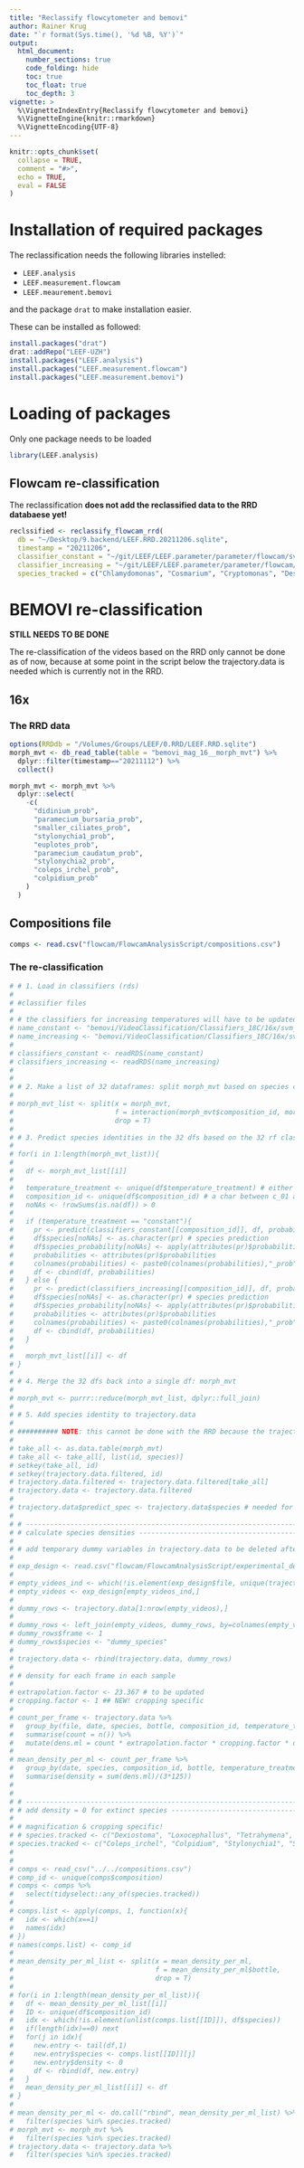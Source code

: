 ```yaml
---
title: "Reclassify flowcytometer and bemovi"
author: Rainer Krug
date: "`r format(Sys.time(), '%d %B, %Y')`"
output:
  html_document:
    number_sections: true
    code_folding: hide
    toc: true
    toc_float: true
    toc_depth: 3
vignette: >
  %\VignetteIndexEntry{Reclassify flowcytometer and bemovi}
  %\VignetteEngine{knitr::rmarkdown}
  %\VignetteEncoding{UTF-8}
---
```


```r
knitr::opts_chunk$set(
  collapse = TRUE,
  comment = "#>",
  echo = TRUE,
  eval = FALSE
)
```
# Installation of required packages

The reclassification needs the following libraries instelled:

- `LEEF.analysis`
- `LEEF.measurement.flowcam`
- `LEEF.meaurement.bemovi`

and the package `drat` to make installation easier.

These can be installed as followed:

```r
install.packages("drat")
drat::addRepo("LEEF-UZH")
install.packages("LEEF.analysis")
install.packages("LEEF.measurement.flowcam")
install.packages("LEEF.measurement.bemovi")
```

# Loading of packages

Only one package needs to be loaded

```r
library(LEEF.analysis)
```

## Flowcam re-classification

The reclassification **does not add the reclassified data to the RRD databaese yet!**

```r
reclssified <- reclassify_flowcam_rrd(
  db = "~/Desktop/9.backend/LEEF.RRD.20211206.sqlite",
  timestamp = "20211206", 
  classifier_constant = "~/git/LEEF/LEEF.parameter/parameter/flowcam/svm_flowcam_classifiers_18c_december2021.rds", 
  classifier_increasing = "~/git/LEEF/LEEF.parameter/parameter/flowcam/svm_flowcam_classifiers_increasing_trained_at_18c_december2021.rds", 
  species_tracked = c("Chlamydomonas", "Cosmarium", "Cryptomonas", "Desmodesmus", "Dexiostoma","Loxocephallus", "Monoraphidium", "Staurastrum1", "Staurastrum2", "Tetrahymena","airbubbles", "ColpidiumVacuoles", "Debris", "OtherCiliate", "ChlamydomonasClumps","Coleps_irchel", "Colpidium", "DigestedAlgae"))
```


# BEMOVI re-classification

**STILL NEEDS TO BE DONE**

The re-classification of the videos based on the RRD only cannot be done as of now, because at some point in the script below the trajectory.data is needed which is currently not in the RRD.

## 16x

### The RRD data

```r
options(RRDdb = "/Volumes/Groups/LEEF/0.RRD/LEEF.RRD.sqlite")
morph_mvt <- db_read_table(table = "bemovi_mag_16__morph_mvt") %>%
  dplyr::filter(timestamp=="20211112") %>%
  collect()

morph_mvt <- morph_mvt %>%
  dplyr::select(
    -c(
      "didinium_prob",
      "paramecium_bursaria_prob",
      "smaller_ciliates_prob",
      "stylonychia1_prob",
      "euplotes_prob",
      "paramecium_caudatum_prob",
      "stylonychia2_prob",
      "coleps_irchel_prob",
      "colpidium_prob"
    )
  )
```

## Compositions file

```r
comps <- read.csv("flowcam/FlowcamAnalysisScript/compositions.csv")
```

### The re-classification

```r
# # 1. Load in classifiers (rds)
# 
# #classifier files
# 
# # the classifiers for increasing temperatures will have to be updated during experiment!!
# name_constant <- "bemovi/VideoClassification/Classifiers_18C/16x/svm_classifier_early_2021/svm_video_classifiers_18c_16x.rds" # magnification dependent!
# name_increasing <- "bemovi/VideoClassification/Classifiers_18C/16x/svm_classifier_early_2021/svm_video_classifiers_18c_16x.rds" # magnification dependent!
# 
# classifiers_constant <- readRDS(name_constant)
# classifiers_increasing <- readRDS(name_increasing)
# 
# 
# # 2. Make a list of 32 dataframes: split morph_mvt based on species combination and temperature regime
# 
# morph_mvt_list <- split(x = morph_mvt,
#                         f = interaction(morph_mvt$composition_id, morph_mvt$temperature_treatment),
#                         drop = T)
# 
# # 3. Predict species identities in the 32 dfs based on the 32 rf classifiers
# 
# for(i in 1:length(morph_mvt_list)){
# 
#   df <- morph_mvt_list[[i]]
# 
#   temperature_treatment <- unique(df$temperature_treatment) # either "constant" or "increasing"
#   composition_id <- unique(df$composition_id) # a char between c_01 and c_16
#   noNAs <- !rowSums(is.na(df)) > 0
# 
#   if (temperature_treatment == "constant"){
#     pr <- predict(classifiers_constant[[composition_id]], df, probability = T)
#     df$species[noNAs] <- as.character(pr) # species prediction
#     df$species_probability[noNAs] <- apply(attributes(pr)$probabilities,1,max) # probability of each species prediction
#     probabilities <- attributes(pr)$probabilities
#     colnames(probabilities) <- paste0(colnames(probabilities),"_prob")
#     df <- cbind(df, probabilities)
#   } else {
#     pr <- predict(classifiers_increasing[[composition_id]], df, probability = T)
#     df$species[noNAs] <- as.character(pr) # species prediction
#     df$species_probability[noNAs] <- apply(attributes(pr)$probabilities,1,max)  # probability of each species prediction
#     probabilities <- attributes(pr)$probabilities
#     colnames(probabilities) <- paste0(colnames(probabilities),"_prob")
#     df <- cbind(df, probabilities)
#   }
# 
#   morph_mvt_list[[i]] <- df
# }
# 
# # 4. Merge the 32 dfs back into a single df: morph_mvt
# 
# morph_mvt <- purrr::reduce(morph_mvt_list, dplyr::full_join)
# 
# # 5. Add species identity to trajectory.data
# 
# ########## NOTE: this cannot be done with the RRD because the trajectory data is not on there...
# 
# take_all <- as.data.table(morph_mvt)
# take_all <- take_all[, list(id, species)]
# setkey(take_all, id)
# setkey(trajectory.data.filtered, id)
# trajectory.data.filtered <- trajectory.data.filtered[take_all]
# trajectory.data <- trajectory.data.filtered
# 
# trajectory.data$predict_spec <- trajectory.data$species # needed for overlays
# 
# # -----------------------------------------------------------------------------------------------------
# # calculate species densities -------------------------------------------------------------------------
# 
# # add temporary dummy variables in trajectory.data to be deleted afterwards
# 
# exp_design <- read.csv("flowcam/FlowcamAnalysisScript/experimental_design.csv")
# 
# empty_videos_ind <- which(!is.element(exp_design$file, unique(trajectory.data$file)))
# empty_videos <- exp_design[empty_videos_ind,]
# 
# dummy_rows <- trajectory.data[1:nrow(empty_videos),]
# 
# dummy_rows <- left_join(empty_videos, dummy_rows, by=colnames(empty_videos))
# dummy_rows$frame <- 1
# dummy_rows$species <- "dummy_species"
# 
# trajectory.data <- rbind(trajectory.data, dummy_rows)
# 
# # density for each frame in each sample
# 
# extrapolation.factor <- 23.367 # to be updated
# cropping.factor <- 1 ## NEW! cropping specific
# 
# count_per_frame <- trajectory.data %>%
#   group_by(file, date, species, bottle, composition_id, temperature_treatment, magnification, sample, video, frame, dilution_factor) %>%
#   summarise(count = n()) %>%
#   mutate(dens.ml = count * extrapolation.factor * cropping.factor * dilution_factor)
# 
# mean_density_per_ml <- count_per_frame %>%
#   group_by(date, species, composition_id, bottle, temperature_treatment, magnification, sample) %>%
#   summarise(density = sum(dens.ml)/(3*125))
# 
# 
# # -----------------------------------------------------------------------------------------------------
# # add density = 0 for extinct species ------------------------------------------------------------
# 
# # magnification & cropping specific!
# # species.tracked <- c("Dexiostoma", "Loxocephallus", "Tetrahymena", "Debris_and_other", "Cryptomonas")
# species.tracked <- c("Coleps_irchel", "Colpidium", "Stylonychia1", "Stylonychia2", "Didinium", "Paramecium_caudatum", "Paramecium_bursaria", "Euplotes")
# 
# 
# comps <- read_csv("../../compositions.csv")
# comp_id <- unique(comps$composition)
# comps <- comps %>%
#   select(tidyselect::any_of(species.tracked))
# 
# comps.list <- apply(comps, 1, function(x){
#   idx <- which(x==1)
#   names(idx)
# })
# names(comps.list) <- comp_id
# 
# mean_density_per_ml_list <- split(x = mean_density_per_ml,
#                                   f = mean_density_per_ml$bottle,
#                                   drop = T)
# 
# for(i in 1:length(mean_density_per_ml_list)){
#   df <- mean_density_per_ml_list[[i]]
#   ID <- unique(df$composition_id)
#   idx <- which(!is.element(unlist(comps.list[[ID]]), df$species))
#   if(length(idx)==0) next
#   for(j in idx){
#     new.entry <- tail(df,1)
#     new.entry$species <- comps.list[[ID]][j]
#     new.entry$density <- 0
#     df <- rbind(df, new.entry)
#   }
#   mean_density_per_ml_list[[i]] <- df
# }
# 
# mean_density_per_ml <- do.call("rbind", mean_density_per_ml_list) %>%
#   filter(species %in% species.tracked)
# morph_mvt <- morph_mvt %>%
#   filter(species %in% species.tracked)
# trajectory.data <- trajectory.data %>%
#   filter(species %in% species.tracked)
```
